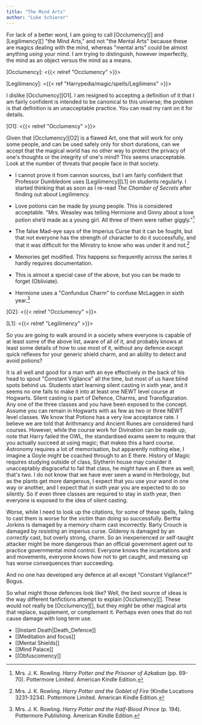 ```yaml
---
title: "The Mind Arts"
author: "Luke Schierer"
---
```


For lack of a better word, I am going to call [Occlumency][] and [Legilimency][]
"the Mind Arts," and not "the Mental Arts" because these are magics dealing with
the mind, whereas "mental arts" could be almost anything *using* your mind.  I
am trying to distinguish, however imperfectly, the mind as an object versus the
mind as a means. 

[Occlumency]: <{{< relref "Occlumency" >}}>

[Legilimency]: <{{< ref "Harrypedia/magic/spells/Legilimens" >}}>

I dislike [Occlumency][O1].  I am resigned to accepting a definition of it that I
am fairly confident is intended to be canonical to this universe; the problem
is that definition is an unacceptable practice.  You can read my rant on it for
details.

[O1]: <{{< relref "Occlumency" >}}>

Given that [Occlumency][O2] is a flawed Art, one that will work for only some
people, and can be used safely only for short durations, can we accept that the
magical world has no other way to protect the privacy of one's thoughts or the
integrity of one's mind?  This seems unacceptable.  Look at the number of
threats that people face in that society. 

* I cannot prove it from cannon sources, but I am fairly confident that
  Professor Dumbledore uses [Legilimency][L1] on students regularly.  I started
  thinking that as soon as I re-read _The Chamber of Secrets_ after finding out
  about Legilimency.  

* Love potions can be made by young people. This is considered acceptable. 
  "Mrs. Weasley was telling Hermione and Ginny about a love potion she’d made as
  a young girl. All three of them were rather giggly."[^20200716-1]

* The false Mad-eye says of the Imperius Curse that it can be fought, but that
  not everyone has the strength of character to do it successfully, and that it
  was difficult for the Ministry to know who was under it and not.[^20200716-3]

* Memories get modified.  This happens so frequently across the series it hardly
  requires documentation. 

* This is almost a special case of the above, but you can be made to forget
  (Obliviate).

* Hermione uses a "Confundus Charm" to confuse McLaggen in sixth
  year.[^20200716-2]

[O2]: <{{< relref "Occlumency" >}}>

[L1]: <{{< relref "Legilimency" >}}>

So you are going to walk around in a society where everyone is capable of at
least some of the above list, aware of all of it, and probably knows at least
some details of how to use most of it, without any defence except quick
reflexes for your generic shield charm, and an ability to detect and avoid
potions? 

It is all well and good for a man with an eye effectively in the back of his
head to spout "Constant Vigilance" all the time, but most of us have blind
spots behind us.  Students start learning silent casting in sixth year, and it
seems no one fails to make it into at least one NEWT level course at Hogwarts.
Silent casting is part of Defence, Charms, and Transfiguration.  Any one of the
three classes and you have been exposed to the concept.  Assume you can remain
in Hogwarts with as few as two or three NEWT level classes.  We know that
Potions has a very low acceptance rate.  I believe we are told that Arithmancy
and Ancient Runes are considered hard courses.  However, while the course work
for Divination can be made up, note that Harry failed the OWL, the standardised
exams seem to require that you actually succeed at using magic; that makes this
a hard course.  Astronomy requires a lot of memorisation, but apparently nothing
else, I imagine a Goyle might be coached through to an E there.  History of
Magic requires studying outside of class, Slytherin house may consider it
unacceptably disgraceful to fail that class, he might have an E there as well;
that's two.  I do not know that we have ever seen a wand in Herbology, but as
the plants get more dangerous, I expect that you use your wand in one way or
another, and I expect that in sixth year you are expected to do so silently.  So
if even three classes are required to stay in sixth year, then everyone is
exposed to the idea of silent casting.

Worse, while I need to look up the citations, for some of these spells, failing
to cast them is worse for the victim than doing so successfully.  Bertha Jorkins
is damaged by a memory charm cast incorrectly.  Barty Crouch is damaged by
*resisting* an imperius curse.  Gilderoy is damaged by an *correctly* cast, but
overly strong, charm.  So an inexperienced or self-taught attacker might be more
dangerous than an official government agent out to practice governmental mind
control.  Everyone knows the incantations and and movements, everyone knows how
not to get caught, and messing up has worse consequences than succeeding.

And no one has developed any defence at all except "Constant Vigilance?"  Bogus.

So what might those defences look like?  Well, the best source of ideas is the
way different fanfictions attempt to explain [Occlumency][].  These would not
really be [Occlumency][], but they *might* be other magical arts that replace,
supplement, or complement it.  Perhaps even ones that do not cause damage with
long term use. 

* [[Instant Death|Death_Defence]]
* [[Meditation and focus]]
* [[Mental Shields]]
* [[Mind Palace]]
* [[Obfuscomency]]

[^20200716-1]: Mrs. J. K. Rowling. _Harry Potter and the Prisoner of Azkaban_ 
    (pp. 69-70). Pottermore Limited. American Kindle Edition. 

[^20200716-2]: Mrs. J. K. Rowling. _Harry Potter and the Half-Blood Prince_
    (p. 194). Pottermore Publishing. American Kindle Edition. 

[^20200716-3]: Mrs. J. K. Rowling. _Harry Potter and the Goblet of Fire_ 
    (Kindle Locations 3231-3234). Pottermore Limited. American Kindle Edition. 


